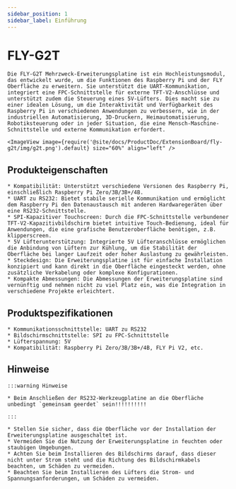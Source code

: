```yaml
---
sidebar_position: 1
sidebar_label: Einführung
---
```



# FLY-G2T

    Die FLY-G2T Mehrzweck-Erweiterungsplatine ist ein Hochleistungsmodul, das entwickelt wurde, um die Funktionen des Raspberry Pi und der FLY Oberfläche zu erweitern. Sie unterstützt die UART-Kommunikation, integriert eine FPC-Schnittstelle für externe TFT-V2-Anschlüsse und unterstützt zudem die Steuerung eines 5V-Lüfters. Dies macht sie zu einer idealen Lösung, um die Interaktivität und Verfügbarkeit des Raspberry Pi in verschiedenen Anwendungen zu verbessern, wie in der industriellen Automatisierung, 3D-Druckern, Heimautomatisierung, Robotiksteuerung oder in jeder Situation, die eine Mensch-Maschine-Schnittstelle und externe Kommunikation erfordert.

    <ImageView image={require('@site/docs/ProductDoc/ExtensionBoard/fly-g2t/img/g2t.png').default} size="60%" align="left" />

## Produkteigenschaften

    * Kompatibilität: Unterstützt verschiedene Versionen des Raspberry Pi, einschließlich Raspberry Pi Zero/3B/3B+/4B.
    * UART zu RS232: Bietet stabile serielle Kommunikation und ermöglicht dem Raspberry Pi den Datenaustausch mit anderen Hardwaregeräten über eine RS232-Schnittstelle.
    * SPI-Kapazitiver Touchscreen: Durch die FPC-Schnittstelle verbundener TFT-V2-Kapazitivbildschirm bietet intuitive Touch-Bedienung, ideal für Anwendungen, die eine grafische Benutzeroberfläche benötigen, z.B. klipperscreen.
    * 5V Lüfterunterstützung: Integrierte 5V Lüfteranschlüsse ermöglichen die Anbindung von Lüftern zur Kühlung, um die Stabilität der Oberfläche bei langer Laufzeit oder hoher Auslastung zu gewährleisten.
    * Steckdesign: Die Erweiterungsplatine ist für einfache Installation konzipiert und kann direkt in die Oberfläche eingesteckt werden, ohne zusätzliche Verkabelung oder komplexe Konfigurationen.
    * Kompakte Abmessungen: Die Abmessungen der Erweiterungsplatine sind vernünftig und nehmen nicht zu viel Platz ein, was die Integration in verschiedene Projekte erleichtert.

## Produktspezifikationen

    * Kommunikationsschnittstelle: UART zu RS232
    * Bildschirmschnittstelle: SPI zu FPC-Schnittstelle
    * Lüfterspannung: 5V
    * Kompatibilität: Raspberry Pi Zero/3B/3B+/4B, FLY Pi V2, etc.

## Hinweise

    :::warning Hinweise

    * Beim Anschließen der RS232-Werkzeugplatine an die Oberfläche unbedingt `gemeinsam geerdet` sein!!!!!!!!!!

    :::

    * Stellen Sie sicher, dass die Oberfläche vor der Installation der Erweiterungsplatine ausgeschaltet ist.
    * Vermeiden Sie die Nutzung der Erweiterungsplatine in feuchten oder staubigen Umgebungen.
    * Achten Sie beim Installieren des Bildschirms darauf, dass dieser nicht unter Strom steht und die Richtung des Bildschirmkabels beachten, um Schäden zu vermeiden.
    * Beachten Sie beim Installieren des Lüfters die Strom- und Spannungsanforderungen, um Schäden zu vermeiden.
